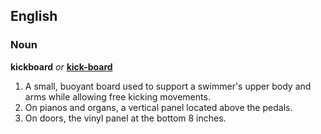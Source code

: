 ==English==

===Noun===
'''kickboard''' ''or'' '''[[kick-board]]'''
# A small, buoyant board used to support a swimmer's upper body and arms while allowing free kicking movements.
# On pianos and organs, a vertical panel located above the pedals.
# On doors, the vinyl panel at the bottom 8 inches.
